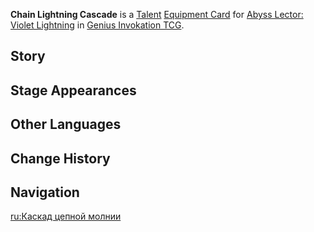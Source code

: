{{Genius Invokation TCG Infobox
|id          = 224061
|image       = Chain Lightning Cascade Equipment Card.png
|type        = Equipment Card
|group       = Talent
|element     = Electro
|matching    = 1
|character   = Abyss Lector: Violet Lightning
|effect      = '''When played:''' If '''Abyss Lector: Violet Lightning''', who has this card equipped, has already triggered '''[[Electric Rebirth]]''', cause the opponent's active character to lose 1 '''Energy'''.<br>When Abyss Lector: Violet Lightning, who has this card equipped, triggers '''Electric Rebirth''' or is defeated: Discard this card, and cause the opponent's active character to lose 1 '''Energy'''.
|source1     = Tavern Challenge
}}
'''Chain Lightning Cascade''' is a [[Talent Card|Talent]] [[Equipment Card]] for [[Abyss Lector: Violet Lightning (Character Card)|Abyss Lector: Violet Lightning]] in [[Genius Invokation TCG]].

==Story==
{{Description|"Their violent lightning strikes the hearts of unbelievers with dark wisdom, warped by the shadowy depths of an eternal night, its violet glow proclaiming the existence of a great power that corrodes human intellect."|title=Abyss Lector: Chain Lightning Cascade}}

==Stage Appearances==
{{Genius Invokation TCG Stage Appearances}}

==Other Languages==
{{Other Languages
|en       = Chain Lightning Cascade
|zhs      = 侵雷重闪
|zhs_rm   = 
|zht      = 侵雷重閃
|zht_rm   = 
|zh_tl    = 
|ja       = 襲雷閃光
|ja_rm    = Shuurai Senkou
|ja_tl    = Flash of Lighting
|ko       = 침식 번개
|ko_tl    = 
|es       = Trueno estentóreo
|es_tl    = Stentorian Thunder
|fr       = Éclairs en cascade
|fr_tl    = Cascading Lightning Bolts
|ru       = Каскад цепной молнии
|ru_tl    = Chain Lightning Cascade
|th       = Chain Lightning Cascade
|vi       = Chuỗi Sét Dồn Dập
|vi_tl    = 
|de       = Blendender Korrosionsdonner
|de_tl    = Blinding Corrosive Thunder
|id       = Chain Lightning Cascade
|pt       = Relâmpago em Cascata
|pt_tl    = 
|tr       = Zincir Yıldırım Çağlayanı
|tr_tl    = 
|it       = Fulmine a catena
|it_tl    = 
}}

==Change History==
{{Change History|5.1}}

==Navigation==
{{Genius Invokation TCG Navbox|Equipment Card}}

[[ru:Каскад цепной молнии]]